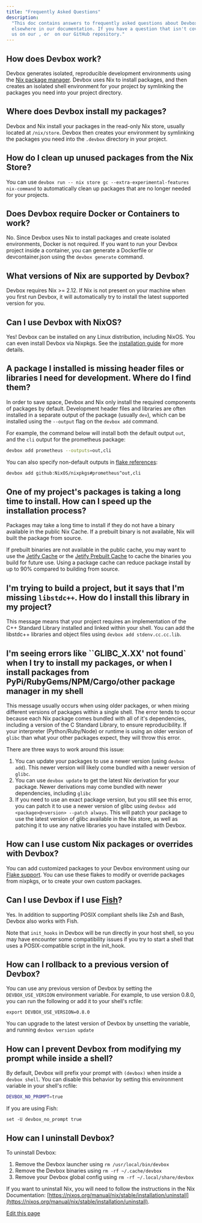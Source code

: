 ```yaml
---
title: "Frequently Asked Questions"
description:
  "This doc contains answers to frequently asked questions about Devbox that are not covered
  elsewhere in our documentation. If you have a question that isn't covered here, feel free to ask
  us on our , or  on our GitHub repository."
---
```


## How does Devbox work?[​](#how-does-devbox-work "Direct link to How does Devbox work?")

Devbox generates isolated, reproducible development environments using the
[Nix package manager](https://nixos.org/). Devbox uses Nix to install packages, and then creates an
isolated shell environment for your project by symlinking the packages you need into your project
directory.

## Where does Devbox install my packages?[​](#where-does-devbox-install-my-packages "Direct link to Where does Devbox install my packages?")

Devbox and Nix install your packages in the read-only Nix store, usually located at `/nix/store`.
Devbox then creates your environment by symlinking the packages you need into the `.devbox`
directory in your project.

## How do I clean up unused packages from the Nix Store?[​](#how-do-i-clean-up-unused-packages-from-the-nix-store "Direct link to How do I clean up unused packages from the Nix Store?")

You can use `devbox run -- nix store gc --extra-experimental-features nix-command` to automatically
clean up packages that are no longer needed for your projects.

## Does Devbox require Docker or Containers to work?[​](#does-devbox-require-docker-or-containers-to-work "Direct link to Does Devbox require Docker or Containers to work?")

No. Since Devbox uses Nix to install packages and create isolated environments, Docker is not
required. If you want to run your Devbox project inside a container, you can generate a Dockerfile
or devcontainer.json using the `devbox generate` command.

## What versions of Nix are supported by Devbox?[​](#what-versions-of-nix-are-supported-by-devbox "Direct link to What versions of Nix are supported by Devbox?")

Devbox requires Nix >= 2.12. If Nix is not present on your machine when you first run Devbox, it
will automatically try to install the latest supported version for you.

## Can I use Devbox with NixOS?[​](#can-i-use-devbox-with-nixos "Direct link to Can I use Devbox with NixOS?")

Yes! Devbox can be installed on any Linux distribution, including NixOS. You can even install Devbox
via Nixpkgs. See the [installation guide](/docs/devbox/installing_devbox/) for more details.

## A package I installed is missing header files or libraries I need for development. Where do I find them?[​](#a-package-i-installed-is-missing-header-files-or-libraries-i-need-for-development-where-do-i-find-them "Direct link to A package I installed is missing header files or libraries I need for development. Where do I find them?")

In order to save space, Devbox and Nix only install the required components of packages by default.
Development header files and libraries are often installed in a separate output of the package
(usually `dev`), which can be installed using the `--output` flag on the `devbox add` command.

For example, the command below will install both the default output `out`, and the `cli` output for
the prometheus package:

```bash
devbox add prometheus --outputs=out,cli
```

You can also specify non-default outputs in [flake references](/docs/devbox/guides/using_flakes/):

```bash
devbox add github:NixOS/nixpkgs#prometheus^out,cli
```

## One of my project's packages is taking a long time to install. How can I speed up the installation process?[​](#one-of-my-projects-packages-is-taking-a-long-time-to-install-how-can-i-speed-up-the-installation-process "Direct link to One of my project's packages is taking a long time to install. How can I speed up the installation process?")

Packages may take a long time to install if they do not have a binary available in the public Nix
Cache. If a prebuilt binary is not available, Nix will built the package from source.

If prebuilt binaries are not available in the public cache, you may want to use the
[Jetify Cache](/docs/cloud/cache/) or the [Jetify Prebuilt Cache](/docs/cloud/cache/prebuilt_cache/)
to cache the binaries you build for future use. Using a package cache can reduce package install by
up to 90% compared to building from source.

## I'm trying to build a project, but it says that I'm missing `libstdc++`. How do I install this library in my project?[​](#im-trying-to-build-a-project-but-it-says-that-im-missing-libstdc-how-do-i-install-this-library-in-my-project "Direct link to im-trying-to-build-a-project-but-it-says-that-im-missing-libstdc-how-do-i-install-this-library-in-my-project")

This message means that your project requires an implementation of the C++ Standard Library
installed and linked within your shell. You can add the libstdc++ libraries and object files using
`devbox add stdenv.cc.cc.lib`.

## I'm seeing errors like \`\`GLIBC_X.XX' not found\` when I try to install my packages, or when I install packages from PyPi/RubyGems/NPM/Cargo/other package manager in my shell[​](#im-seeing-errors-like-glibc_xxx-not-found-when-i-try-to-install-my-packages-or-when-i-install-packages-from-pypirubygemsnpmcargoother-package-manager-in-my-shell "Direct link to I'm seeing errors like ``GLIBC_X.XX' not found` when I try to install my packages, or when I install packages from PyPi/RubyGems/NPM/Cargo/other package manager in my shell")

This message usually occurs when using older packages, or when mixing different versions of packages
within a single shell. The error tends to occur because each Nix package comes bundled with all of
it's dependencies, including a version of the C Standard Library, to ensure reproducibility. If your
interpreter (Python/Ruby/Node) or runtime is using an older version of `glibc` than what your other
packages expect, they will throw this error.

There are three ways to work around this issue:

1. You can update your packages to use a newer version (using `devbox add`). This newer version will
   likely come bundled with a newer version of `glibc`.
2. You can use `devbox update` to get the latest Nix derivation for your package. Newer derivations
   may come bundled with newer dependencies, including `glibc`
3. If you need to use an exact package version, but you still see this error, you can patch it to
   use a newer version of glibc using `devbox add <package>@<version> --patch always`. This will
   patch your package to use the latest version of glibc available in the Nix store, as well as
   patching it to use any native libraries you have installed with Devbox.

## How can I use custom Nix packages or overrides with Devbox?[​](#how-can-i-use-custom-nix-packages-or-overrides-with-devbox "Direct link to How can I use custom Nix packages or overrides with Devbox?")

You can add customized packages to your Devbox environment using our
[Flake support](/docs/devbox/guides/using_flakes/). You can use these flakes to modify or override
packages from nixpkgs, or to create your own custom packages.

## Can I use Devbox if I use [Fish](https://fishshell.com/)?[​](#can-i-use-devbox-if-i-use-fish "Direct link to can-i-use-devbox-if-i-use-fish")

Yes. In addition to supporting POSIX compliant shells like Zsh and Bash, Devbox also works with
Fish.

Note that `init_hooks` in Devbox will be run directly in your host shell, so you may have encounter
some compatibility issues if you try to start a shell that uses a POSIX-compatible script in the
init_hook.

## How can I rollback to a previous version of Devbox?[​](#how-can-i-rollback-to-a-previous-version-of-devbox "Direct link to How can I rollback to a previous version of Devbox?")

You can use any previous version of Devbox by setting the `DEVBOX_USE_VERSION` environment variable.
For example, to use version 0.8.0, you can run the following or add it to your shell's rcfile:

```
export DEVBOX_USE_VERSION=0.8.0
```

You can upgrade to the latest version of Devbox by unsetting the variable, and running
`devbox version update`

## How can I prevent Devbox from modifying my prompt while inside a shell?[​](#how-can-i-prevent-devbox-from-modifying-my-prompt-while-inside-a-shell "Direct link to How can I prevent Devbox from modifying my prompt while inside a shell?")

By default, Devbox will prefix your prompt with `(devbox)` when inside a `devbox shell`. You can
disable this behavior by setting this environment variable in your shell's rcfile:

```bash
DEVBOX_NO_PROMPT=true
```

If you are using Fish:

```
set -U devbox_no_prompt true
```

## How can I uninstall Devbox?[​](#how-can-i-uninstall-devbox "Direct link to How can I uninstall Devbox?")

To uninstall Devbox:

1. Remove the Devbox launcher using `rm /usr/local/bin/devbox`
2. Remove the Devbox binaries using `rm -rf ~/.cache/devbox`
3. Remove your Devbox global config using `rm -rf ~/.local/share/devbox`

If you want to uninstall Nix, you will need to follow the instructions in the Nix Documentation:
[https://nixos.org/manual/nix/stable/installation/uninstall](https://nixos.org/manual/nix/stable/installation/uninstall).

[Edit this page](https://github.com/jetify-com/devbox/tree/main/docs/app/docs/faq.md)

